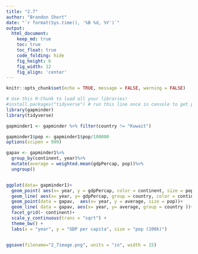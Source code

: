 ---
title: "2.7"
author: "Brandon Short"
date: "`r format(Sys.time(), '%B %d, %Y')`"
output:
  html_document:  
    keep_md: true
    toc: true
    toc_float: true
    code_folding: hide
    fig_height: 6
    fig_width: 12
    fig_align: 'center'
---

```{r, echo=FALSE}
knitr::opts_chunk$set(echo = TRUE, message = FALSE, warning = FALSE)
```

```{r load_libraries, include=FALSE}
# Use this R-Chunk to load all your libraries!
#install.packages("tidyverse") # run this line once in console to get package
library(gapminder)
library(tidyverse)

```

```{r}

gapminder1 <- gapminder %>% filter(country != "Kuwait")

gapminder1$pop <- gapminder1$pop/100000
options(scipen = 999)

```



```{r}


gapav <- gapminder1%>%
  group_by(continent, year)%>%
  mutate(average = weighted.mean(gdpPercap, pop))%>%
  ungroup()


ggplot(data= gapminder1)+
  geom_point( aes(x= year, y = gdpPercap, color = continent, size = pop))+
  geom_line( aes(x= year, y= gdpPercap, group = country, color = continent ))+
  geom_point(data = gapav,  aes(x= year, y = average, size = pop))+
  geom_line( data = gapav, aes(x= year, y= average, group = country ))+
  facet_grid(~ continent)+
  scale_y_continuous(trans = "sqrt") +
  theme_bw() +
  labs(x = "year", y = "GDP per capita", size = "pop (100k)")


ggsave(filename="2_7image.png", units = "in", width = 15)
```